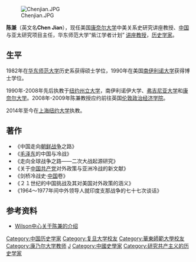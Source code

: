 {{Multiple issues|
{{COI|time=2022-06-13T12:16:57+00:00}}
{{Unreferenced|time=2022-06-13T12:16:57+00:00}}
}}
[[File:Chenjian.JPG|thumb]]

'''陈兼'''（英文名'''Chen Jian'''），现任美国[[康奈尔大学|康奈尔大学]]中美关系史研究讲座教授、[[中国|中国]]与亚太研究项目主任，华东师范大学“紫江学者计划” [[讲座教授|讲座教授]]，[[历史学家|历史学家]]{{CN}}。

==生平==
1982年在[[华东师范大学|华东师范大学]]历史系获得硕士学位，1990年在美国[[南伊利诺大学|南伊利诺大学]]获得博士学位。

1990年-2008年先后执教于[[纽约州立大学|纽约州立大学]]，南伊利诺伊大学、[[弗吉尼亚大学|弗吉尼亚大学]]和[[康奈尔大学|康奈尔大学]]。2008年-2009年陈兼教授应约前往英国[[伦敦政治经济学院|伦敦政治经济学院]]。

2014年至今在[[上海纽约大学|上海纽约大学]]执教。

==著作==
* 《中国走向[[朝鲜战争|朝鲜战争]]之路》
* 《[[毛泽东|毛泽东]]的中国与冷战》
* 《走向全球战争之路——二次大战起源研究》
* 《关于[[中国共产党|中国共产党]]对外政策与亚洲冷战的新文献》
* 《剑桥冷战史·[[中国|中国]]卷》
* 《２１世纪的中国挑战及其对美国对外政策的涵义》
* 《1964～1977年间中外领导人就印度支那战争的七十七次谈话》

==参考资料==
*[https://web.archive.org/web/20150317204112/http://wilsoncenter.org/staff/chen-jian Wilson中心关于陈兼的介绍]

{{DEFAULTSORT:C}}
[[Category:中国历史学家|Category:中国历史学家]]
[[Category:复旦大学校友|Category:复旦大学校友]]
[[Category:華東師範大學校友|Category:華東師範大學校友]]
[[Category:康乃尔大学教师|Category:康乃尔大学教师]]
[[Category:陈姓|J]]
[[Category:中國史學家|Category:中國史學家]]
[[Category:研究共产主义的历史学家|Category:研究共产主义的历史学家]]
